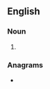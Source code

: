 ==English==

===Noun===
{{head|en|noun plural form}}

# {{plural of|vicegerent|lang=en}}

===Anagrams===
* {{anagrams|en|a=ceeeginrstv|viceregents}}